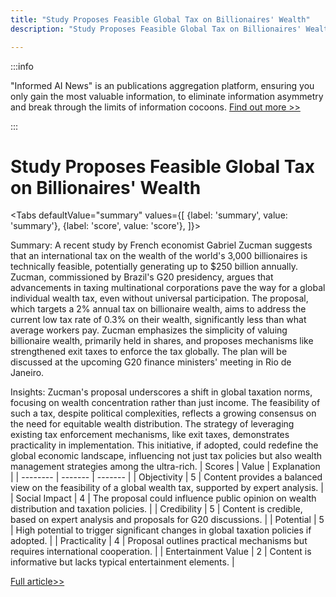 ```yaml
---
title: "Study Proposes Feasible Global Tax on Billionaires' Wealth"
description: "Study Proposes Feasible Global Tax on Billionaires' Wealth"

---
```



:::info

"Informed AI News" is an publications aggregation platform, ensuring you only gain the most valuable information, to eliminate information asymmetry and break through the limits of information cocoons.  [Find out more >>](/)

:::

# Study Proposes Feasible Global Tax on Billionaires' Wealth


<Tabs
	defaultValue="summary"
	values={[
	{label: 'summary', value: 'summary'},
	{label: 'score', value: 'score'},
]}>
<TabItem value="summary">


Summary:
A recent study by French economist Gabriel Zucman suggests that an international tax on the wealth of the world's 3,000 billionaires is technically feasible, potentially generating up to $250 billion annually. Zucman, commissioned by Brazil's G20 presidency, argues that advancements in taxing multinational corporations pave the way for a global individual wealth tax, even without universal participation. The proposal, which targets a 2% annual tax on billionaire wealth, aims to address the current low tax rate of 0.3% on their wealth, significantly less than what average workers pay. Zucman emphasizes the simplicity of valuing billionaire wealth, primarily held in shares, and proposes mechanisms like strengthened exit taxes to enforce the tax globally. The plan will be discussed at the upcoming G20 finance ministers' meeting in Rio de Janeiro.

Insights:
Zucman's proposal underscores a shift in global taxation norms, focusing on wealth concentration rather than just income. The feasibility of such a tax, despite political complexities, reflects a growing consensus on the need for equitable wealth distribution. The strategy of leveraging existing tax enforcement mechanisms, like exit taxes, demonstrates practicality in implementation. This initiative, if adopted, could redefine the global economic landscape, influencing not just tax policies but also wealth management strategies among the ultra-rich.
</TabItem>
<TabItem value="score">
	| Scores     | Value   | Explanation |
	| -------- | ------- | ------- |
	| Objectivity  | 5    | Content provides a balanced view on the feasibility of a global wealth tax, supported by expert analysis.    |
	| Social Impact | 4     | The proposal could influence public opinion on wealth distribution and taxation policies.    |
	| Credibility    | 5    | Content is credible, based on expert analysis and proposals for G20 discussions.    |
	| Potential    | 5    | High potential to trigger significant changes in global taxation policies if adopted.    |
	| Practicality    | 4    | Proposal outlines practical mechanisms but requires international cooperation.    |
	| Entertainment Value    | 2    | Content is informative but lacks typical entertainment elements.    |
</TabItem>
</Tabs>

[Full article>>](https://www.theguardian.com/news/article/2024/jun/25/international-scheme-to-tax-billionaires-wealth-technically-feasible-study-finds)
